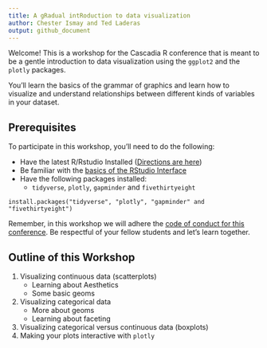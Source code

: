 ```yaml
---
title: A gRadual intRoduction to data visualization
author: Chester Ismay and Ted Laderas
output: github_document
---
```


Welcome! This is a workshop for the Cascadia R conference that is meant to be a gentle introduction to data visualization using the `ggplot2` and the `plotly` packages. 

You'll learn the basics of the grammar of graphics and learn how to visualize and understand relationships between different kinds of variables in your dataset.

## Prerequisites

To participate in this workshop, you'll need to do the following:

- Have the latest R/Rstudio Installed ([Directions are here](https://ismayc.github.io/rbasics-book/3-rstudiobasics.html))
- Be familiar with the [basics of the RStudio Interface](https://ismayc.github.io/rbasics-book/3-rstudiobasics.html)
- Have the following packages installed:
    - `tidyverse`, `plotly`, `gapminder` and `fivethirtyeight`

```
install.packages("tidyverse", "plotly", "gapminder" and "fivethirtyeight")
```
    
Remember, in this workshop we will adhere the [code of conduct for this conference](https://cascadiarconf.com/coc/). Be respectful of your fellow students and let's learn together.

## Outline of this Workshop

1. Visualizing continuous data (scatterplots)
    - Learning about Aesthetics
    - Some basic geoms
1. Visualizing categorical data
    - More about geoms
    - Learning about faceting
1. Visualizing categorical versus continuous data (boxplots)
1. Making your plots interactive with `plotly`

